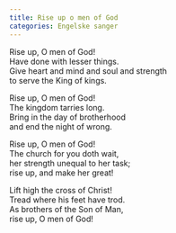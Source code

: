 ```yaml
---
title: Rise up o men of God
categories: Engelske sanger
---
```


Rise up, O men of God!  
Have done with lesser things.  
Give heart and mind and soul and strength  
to serve the King of kings.

Rise up, O men of God!  
The kingdom tarries long.  
Bring in the day of brotherhood  
and end the night of wrong. 

Rise up, O men of God!  
The church for you doth wait,  
her strength unequal to her task;  
rise up, and make her great!

Lift high the cross of Christ!  
Tread where his feet have trod.  
As brothers of the Son of Man,  
rise up, O men of God!

